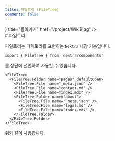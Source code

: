```yaml
---
title: 파일트리 (FileTree)
comments: false
---
```



<Cards>
<Card icon={<Icon.arrow_left/>} title="돌아가기" href="/project/WikiBlog" />
</Cards>

<br/>
# 파일트리

파일트리는 디렉토리를 표현하는 `Nextra` 내장 기능입니다.

```mdx
import { FileTree } from 'nextra/components'
```

를 상단에 선언하여 사용할 수 있습니다.

<FileTree>
  <FileTree.Folder name="pages" defaultOpen>
    <FileTree.File name="_meta.json" />
    <FileTree.File name="contact.md" />
    <FileTree.File name="index.mdx" />
    <FileTree.Folder name="about">
      <FileTree.File name="_meta.json" />
      <FileTree.File name="legal.md" />
      <FileTree.File name="index.mdx" />
    </FileTree.Folder>
  </FileTree.Folder>
</FileTree>

```mdx
<FileTree>
  <FileTree.Folder name="pages" defaultOpen>
    <FileTree.File name="_meta.json" />
    <FileTree.File name="contact.md" />
    <FileTree.File name="index.mdx" />
    <FileTree.Folder name="about">
      <FileTree.File name="_meta.json" />
      <FileTree.File name="legal.md" />
      <FileTree.File name="index.mdx" />
    </FileTree.Folder>
  </FileTree.Folder>
</FileTree>
```

위와 같이 사용합니다.